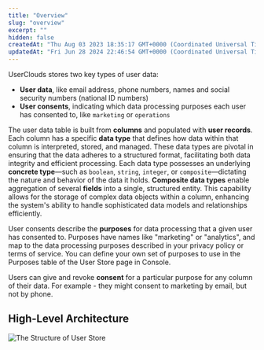 ```yaml
---
title: "Overview"
slug: "overview"
excerpt: ""
hidden: false
createdAt: "Thu Aug 03 2023 18:35:17 GMT+0000 (Coordinated Universal Time)"
updatedAt: "Fri Jun 28 2024 22:46:54 GMT+0000 (Coordinated Universal Time)"
---
```

UserClouds stores two key types of user data:

- **User data**, like email address, phone numbers, names and social security numbers (national ID numbers)
- **User consents**, indicating which data processing purposes each user has consented to, like `marketing` or `operations`

The user data table is built from **columns** and populated with **user records**. Each column has a specific **data type** that defines how data within that column is interpreted, stored, and managed. These data types are pivotal in ensuring that the data adheres to a structured format, facilitating both data integrity and efficient processing. Each data type possesses an underlying **concrete type**—such as `boolean`, `string`, `integer`, or `composite`—dictating the nature and behavior of the data it holds. **Composite data types** enable aggregation of several **fields** into a single, structured entity. This capability allows for the storage of complex data objects within a column, enhancing the system's ability to handle sophisticated data models and relationships efficiently.

User consents describe the **purposes** for data processing that a given user has consented to. Purposes have names like "marketing" or "analytics", and map to the data processing purposes described in your privacy policy or terms of service. You can define your own set of purposes to use in the Purposes table of the User Store page in Console.

Users can give and revoke **consent** for a particular purpose for any column of their data. For example - they might consent to marketing by email, but not by phone.

## High-Level Architecture

![The Structure of User Store](https://files.readme.io/2cfec81-AuthZ_docs_diagrams.jpg)
